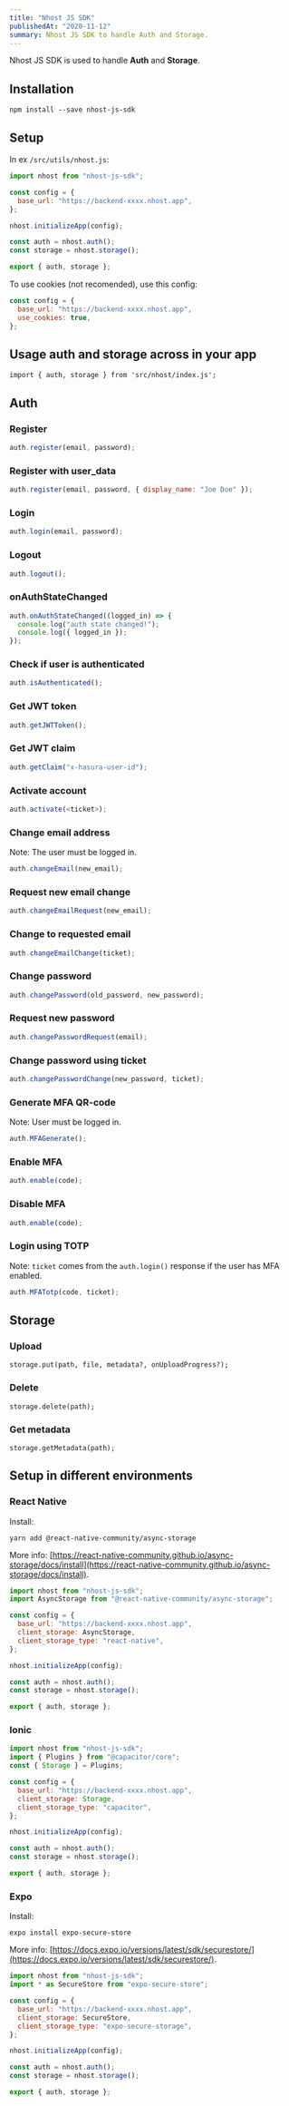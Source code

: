 ```yaml
---
title: "Nhost JS SDK"
publishedAt: "2020-11-12"
summary: Nhost JS SDK to handle Auth and Storage.
---
```


Nhost JS SDK is used to handle **Auth** and **Storage**.

## Installation

`npm install --save nhost-js-sdk`

## Setup

In ex `/src/utils/nhost.js`:

```js
import nhost from "nhost-js-sdk";

const config = {
  base_url: "https://backend-xxxx.nhost.app",
};

nhost.initializeApp(config);

const auth = nhost.auth();
const storage = nhost.storage();

export { auth, storage };
```

To use cookies (not recomended), use this config:

```js
const config = {
  base_url: "https://backend-xxxx.nhost.app",
  use_cookies: true,
};
```

## Usage auth and storage across in your app

`import { auth, storage } from 'src/nhost/index.js';`

## Auth

### Register

```js
auth.register(email, password);
```

### Register with user_data

```js
auth.register(email, password, { display_name: "Joe Doe" });
```

### Login

```js
auth.login(email, password);
```

### Logout

```js
auth.logout();
```

### onAuthStateChanged

```js
auth.onAuthStateChanged((logged_in) => {
  console.log("auth state changed!");
  console.log({ logged_in });
});
```

### Check if user is authenticated

```js
auth.isAuthenticated();
```

### Get JWT token

```js
auth.getJWTToken();
```

### Get JWT claim

```js
auth.getClaim("x-hasura-user-id");
```

### Activate account

```js
auth.activate(<ticket>);
```

### Change email address

Note: The user must be logged in.

```js
auth.changeEmail(new_email);
```

### Request new email change

```js
auth.changeEmailRequest(new_email);
```

### Change to requested email

```js
auth.changeEmailChange(ticket);
```

### Change password

```js
auth.changePassword(old_password, new_password);
```

### Request new password

```js
auth.changePasswordRequest(email);
```

### Change password using ticket

```js
auth.changePasswordChange(new_password, ticket);
```

### Generate MFA QR-code

Note: User must be logged in.

```js
auth.MFAGenerate();
```

### Enable MFA

```js
auth.enable(code);
```

### Disable MFA

```js
auth.enable(code);
```

### Login using TOTP

Note: `ticket` comes from the `auth.login()` response if the user has MFA enabled.

```js
auth.MFATotp(code, ticket);
```

## Storage

### Upload

```
storage.put(path, file, metadata?, onUploadProgress?);
```

### Delete

```
storage.delete(path);
```

### Get metadata

```
storage.getMetadata(path);
```

## Setup in different environments

### React Native

Install:

`yarn add @react-native-community/async-storage`

More info: [https://react-native-community.github.io/async-storage/docs/install](https://react-native-community.github.io/async-storage/docs/install).

```js
import nhost from "nhost-js-sdk";
import AsyncStorage from "@react-native-community/async-storage";

const config = {
  base_url: "https://backend-xxxx.nhost.app",
  client_storage: AsyncStorage,
  client_storage_type: "react-native",
};

nhost.initializeApp(config);

const auth = nhost.auth();
const storage = nhost.storage();

export { auth, storage };
```

### Ionic

```js
import nhost from "nhost-js-sdk";
import { Plugins } from "@capacitor/core";
const { Storage } = Plugins;

const config = {
  base_url: "https://backend-xxxx.nhost.app",
  client_storage: Storage,
  client_storage_type: "capacitor",
};

nhost.initializeApp(config);

const auth = nhost.auth();
const storage = nhost.storage();

export { auth, storage };
```

### Expo

Install:

`expo install expo-secure-store`

More info: [https://docs.expo.io/versions/latest/sdk/securestore/](https://docs.expo.io/versions/latest/sdk/securestore/).

```js
import nhost from "nhost-js-sdk";
import * as SecureStore from "expo-secure-store";

const config = {
  base_url: "https://backend-xxxx.nhost.app",
  client_storage: SecureStore,
  client_storage_type: "expo-secure-storage",
};

nhost.initializeApp(config);

const auth = nhost.auth();
const storage = nhost.storage();

export { auth, storage };
```
